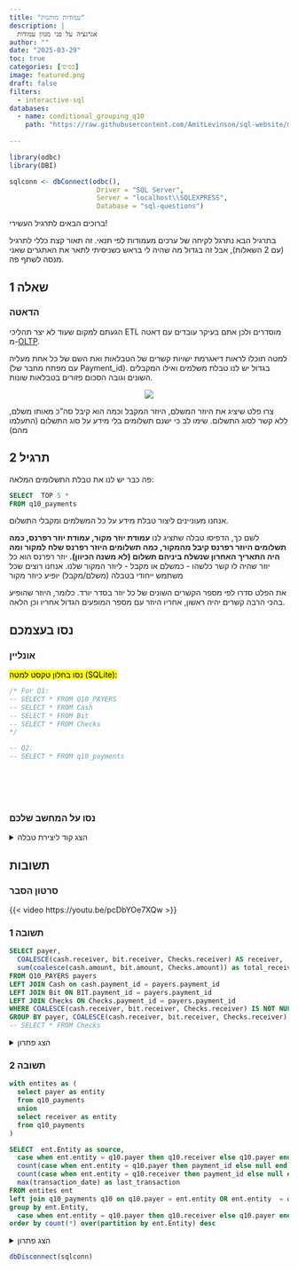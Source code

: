 ```yaml
---
title: "עמודות מותנות"
description: |
  אגרגציה על פני מגוון עמודות
author: ""
date: "2025-03-29"
toc: true
categories: [בסיסי]
image: featured.png
draft: false
filters:
  - interactive-sql
databases:
  - name: conditional_grouping_q10
    path: "https://raw.githubusercontent.com/AmitLevinson/sql-website/main/questions/10-conditional-grouping/q10.sql"
    
---
```


```r
library(odbc)
library(DBI)

sqlconn <- dbConnect(odbc(),
                      Driver = "SQL Server",
                      Server = "localhost\\SQLEXPRESS",
                      Database = "sql-questions")

```

ברוכים הבאים לתרגיל העשירי!  

בתרגיל הבא נתרגל לקיחה של ערכים מעמודות לפי תנאי. זה תאור קצת כללי לתרגיל (עם 2 השאלות), אבל זה בגדול מה שהיה לי בראש כשניסיתי לתאר את האתגרים שאני מנסה לשתף פה.


## שאלה 1

### הדאטה

הגעתם למקום שעוד לא יצר תהליכי ETL מוסדרים ולכן אתם בעיקר עובדים עם דאטה מ-[OLTP](https://en.wikipedia.org/wiki/Online_transaction_processing). 

למטה תוכלו לראות דיאגרמת ישויות קשרים של הטבלאות ואת השם של כל אחת מעליה (עם מפתח מחבר של Payment_id). בגדול יש לנו טבלת משלמים ואילו המקבלים השונים וגובה הסכום פזורים בטבלאות שונות.

::: {style="text-align:center;"}

![](q10_erd.png)

:::


צרו פלט שיציג את היוזר המשלם, היוזר המקבל וכמה הוא קיבל סה"כ מאותו משלם, ללא קשר לסוג התשלום. שימו לב כי ישנם תשלומים בלי מידע על סוג התשלום (התעלמו מהם)

## תרגיל 2

פה כבר יש לנו את טבלת התשלומים המלאה:


```sql
SELECT  TOP 5 *
FROM q10_payments
```



אנחנו מעוניינים ליצור טבלת מידע על כל המשלמים ומקבלי התשלום.

לשם כך, הדפיסו טבלה שתציג לנו **עמודת יוזר מקור, עמודת יוזר רפרנס, כמה תשלומים היוזר רפרנס קיבל מהמקור, כמה תשלומים היוזר רפרנס שלח למקור ומה היה התאריך האחרון שנשלח ביניהם תשלום (לא משנה הכיוון).** יוזר רפרנס הוא כל יוזר שהיה לו קשר כלשהו - כמשלם או מקבל - ליוזר המקור שלנו. אנחנו רוצים שכל משתמש ייחודי בטבלה (משלם/מקבל) יופיע כיוזר מקור

את הפלט סדרו לפי מספר הקשרים השונים של כל יוזר בסדר יורד. כלומר, היוזר שהופיע בהכי הרבה קשרים יהיה ראשון, אחריו היוזר עם מספר המופעים הגדול אחריו וכן הלאה.


## נסו בעצמכם

### אונליין 

<mark>נסו בחלון טקסט למטה (SQLite):</mark>


```.sql
/* For Q1:
-- SELECT * FROM Q10_PAYERS
-- SELECT * FROM Cash
-- SELECT * FROM Bit
-- SELECT * FROM Checks
*/

-- Q2:
-- SELECT * FROM q10_payments







```


### נסו על המחשב שלכם

<details>
<summary>הצג קוד ליצירת טבלה</summary>

```sql

CREATE TABLE q10_payers (
    payment_id	INT,
    payer 	INT
);

INSERT INTO q10_payers (payment_id, payer ) VALUES
	('1', '14 '),
	('2', '14 '),
	('3', '14 '),
	('4', '1 '),
	('5', '1 '),
	('6', '6 '),
	('7', '6 '),
	('8', '7 '),
	('9', '7 '),
	('10', '3 '),
	('11', '3 '),
	('12', '3 '),
	('13', '3 '),
	('14', '7 '),
	('15', '7 '),
	('16', '7 '),
	('17', '4 '),
	('18', '12 '),
	('19', '12 '),
	('20', '12 ');

	CREATE TABLE Cash (
    receiver	INT,
    payment_id	INT,
    Amount 	INT
);

INSERT INTO Cash (payment_id, receiver,  Amount ) VALUES
	('1', '7', '45 '),
	('4', '1', '4 '),
	('13','3',  '84 '),
	('18','7',  '94 '),
	('19','7',  '25 '),
	('20','7',  '80 ');


	CREATE TABLE Bit (
    receiver	INT,
    payment_id	INT,
    amount 	INT
);

INSERT INTO Bit (payment_id, receiver, amount ) VALUES
	('2', '7', '17 '),
	('5', '7', '89 '),
	('10','1',  '31 '),
	('14','22', '23 '),
	('16','22', '63 '),
	('17','7',  '75 ');

	CREATE TABLE checks (
    receiver	INT,
    payment_id	INT,
    amount 	INT
);

INSERT INTO Checks (payment_id, receiver, amount ) VALUES
	('7', '7', '47 '),
	('8', '21','42 '),
	('15','22', '1 '),
	('6', '7', '26 ');


CREATE TABLE q10_payments (
    payer	INT,
    receiver	INT,
    payment_id	INT,
    Transaction_date	DATE,
    Amount 	INT
);

INSERT INTO q10_payments (payer, receiver, payment_id, Transaction_date, Amount ) VALUES
	('14', '7', '1', '2020-06-30', '45'),
	('14', '7', '2', '2020-07-28', '17'),
	('14', '7', '3', '2020-07-29', '24'),
	('1', '7', '4', '2020-08-27', '4'),
	('1', '7', '5', '2020-08-28', '89'),
	('6', '7', '6', '2020-08-29', '26'),
	('6', '7', '7', '2020-08-30', '47'),
	('7', '21', '8', '2020-08-31', '42'),
	('7', '21', '9', '2020-09-01', '52'),
	('3', '1', '10', '2020-09-04', '31'),
	('3', '1', '11', '2020-09-05', '92'),
	('3', '1', '12', '2020-09-06', '54'),
	('3', '1', '13', '2020-09-07', '84'),
	('7', '22', '14', '2020-09-08', '23'),
	('7', '22', '15', '2020-09-09', '1'),
	('7', '22', '16', '2020-09-10', '63'),
	('4', '7', '17', '2021-05-28', '75'),
	('12', '7', '18', '2021-06-30', '94'),
	('12', '7', '19', '2021-07-28', '25'),
	('12', '7', '20', '2021-07-29', '80');

```

</details>

## תשובות

### סרטון הסבר

{{< video https://youtu.be/pcDbYOe7XQw >}}



### תשובה 1

```sql
SELECT payer,
  COALESCE(cash.receiver, bit.receiver, Checks.receiver) AS receiver,
  sum(coalesce(cash.amount, bit.amount, Checks.amount)) as total_received
FROM Q10_PAYERS payers
LEFT JOIN Cash on cash.payment_id = payers.payment_id
LEFT JOIN Bit ON BIT.payment_id = payers.payment_id
LEFT JOIN Checks ON Checks.payment_id = payers.payment_id
WHERE COALESCE(cash.receiver, bit.receiver, Checks.receiver) IS NOT NULL
GROUP BY payer, COALESCE(cash.receiver, bit.receiver, Checks.receiver)
-- SELECT * FROM Checks
```


<details>

<summary>הצג פתרון</summary>

**T-SQL**

```sql
SELECT payer,
  COALESCE(cash.receiver, bit.receiver, Checks.receiver) AS receiver,
  sum(coalesce(cash.amount, bit.amount, Checks.amount)) as total_received
FROM Q10_PAYERS payers
LEFT JOIN Cash on cash.payment_id = payers.payment_id
LEFT JOIN Bit ON BIT.payment_id = payers.payment_id
LEFT JOIN Checks ON Checks.payment_id = payers.payment_id
WHERE COALESCE(cash.receiver, bit.receiver, Checks.receiver) IS NOT NULL
GROUP BY payer, COALESCE(cash.receiver, bit.receiver, Checks.receiver)
-- SELECT * FROM Checks
```

</details>


### תשובה 2

```sql
with entites as (
  select payer as entity
  from q10_payments
  union
  select receiver as entity
  from q10_payments
)

SELECT  ent.Entity as source,
  case when ent.entity = q10.payer then q10.receiver else q10.payer end as reference,
  count(case when ent.entity = q10.payer then payment_id else null end) as n_payments_from_source,
  count(case when ent.entity = q10.receiver then payment_id else null end) as n_payments_to_source,
  max(transaction_date) as last_transaction
FROM entites ent
left join q10_payments q10 on q10.payer = ent.entity OR ent.entity  = q10.receiver
group by ent.Entity,
  case when ent.entity = q10.payer then q10.receiver else q10.payer end
order by count(*) over(partition by ent.Entity) desc

```

<details>

<summary>הצג פתרון</summary>

**T-SQL**, (מראה רק את ה-10 שורות הראשונות)

```sql
with entites as (
  select payer as entity
  from q10_payments
  union
  select receiver as entity
  from q10_payments
)

SELECT  ent.Entity as source,
  case when ent.entity = q10.payer then q10.receiver else q10.payer end as reference,
  count(case when ent.entity = q10.payer then payment_id else null end) as n_payments_from_source,
  count(case when ent.entity = q10.receiver then payment_id else null end) as n_payments_to_source,
  max(transaction_date) as last_transaction
FROM entites ent
left join q10_payments q10 on q10.payer = ent.entity OR ent.entity  = q10.receiver
group by ent.Entity,
  case when ent.entity = q10.payer then q10.receiver else q10.payer end
order by count(*) over(partition by ent.Entity) desc

```

</details>

```r
dbDisconnect(sqlconn)
```
